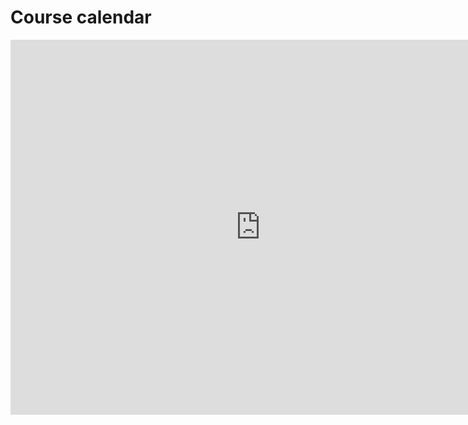 
# Course calendar

<iframe src="https://calendar.google.com/calendar/embed?height=600&wkst=1&bgcolor=%23777777&ctz=America%2FNew_York&showTitle=0&mode=MONTH&showNav=1&showDate=1&showPrint=0&showTabs=0&showCalendars=1&src=Y19kMzljOWZmNWY5MWM0M2U2ZGYzMDRjNzgyM2U2OTlmMzVmMGVjOWU3MjBiNGU1ZDIxZGIyYjJkZWNiMzc3ZjYxQGdyb3VwLmNhbGVuZGFyLmdvb2dsZS5jb20&color=%23E4C441" style="border-width:0" width="800" height="600" frameborder="0" scrolling="no"></iframe>